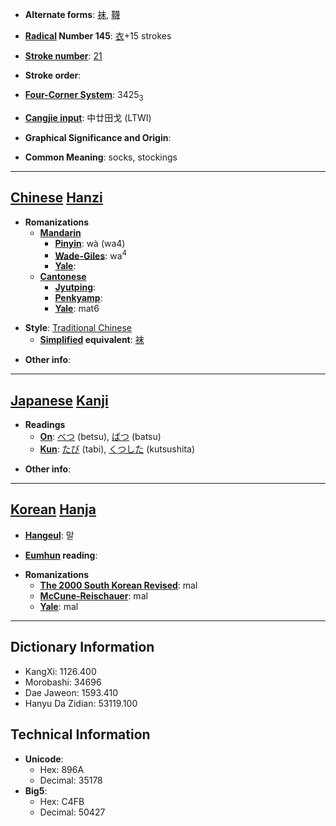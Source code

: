 * '''Alternate forms''': [[袜]], [[韈]]

* '''[[Wiktionary:Chinese radical index| Radical]] Number 145''': [[Wiktionary:Chinese radical index 衣|衣]]+15 strokes

* '''[[Wiktionary:Chinese total strokes index|Stroke number]]''': [[Wiktionary:Chinese total strokes index 21|21]]

* '''Stroke order''': 

* '''[[Wiktionary:Chinese four corner index|Four-Corner System]]''': 3425<sub>3</sub>

* '''[[Wiktionary:Chinese Cangjie index|Cangjie input]]''': 中廿田戈 (LTWI)

* '''Graphical Significance and Origin''': 

* '''Common Meaning''': socks, stockings

----

== [[Chinese]] [[Hanzi]] ==

* '''Romanizations'''
** '''[[Mandarin]]'''
*** '''[[Pinyin]]''': wà (wa4)
*** '''[[Wade-Giles]]''': wa<sup>4</sup>
*** '''[[Yale]]''': 
** '''[[Cantonese]]'''
*** '''[[Jyutping]]''':
*** '''[[Penkyamp]]''': 
*** '''[[Yale]]''': mat6

* '''Style''': [[Traditional Chinese]] 
** '''[[Simplified Chinese|Simplified]] equivalent''': [[袜]]

* '''Other info''': 

----

== [[Japanese]] [[Kanji]] ==

* '''Readings'''
** '''[[On]]''': [[べつ]] (betsu), [[ばつ]] (batsu)
** '''[[Kun]]''': [[たび]] (tabi), [[くつした]] (kutsushita)

* '''Other info''':  

----

== [[Korean]] [[Hanja]] ==

* '''[[Hangeul]]''': 말

* '''[[Eumhun]] reading''': 

* '''Romanizations'''
** '''[[The 2000 South Korean Revised Romanization|The 2000 South Korean Revised]]''': mal
** '''[[McCune-Reischauer]]''': mal
** '''[[Yale]]''': mal

----

== Dictionary Information ==

* KangXi: 1126.400
* Morobashi: 34696
* Dae Jaweon: 1593.410
* Hanyu Da Zidian: 53119.100

== Technical Information ==

* '''Unicode''':
** Hex: 896A
** Decimal: 35178
* '''Big5''':
** Hex: C4FB
** Decimal: 50427